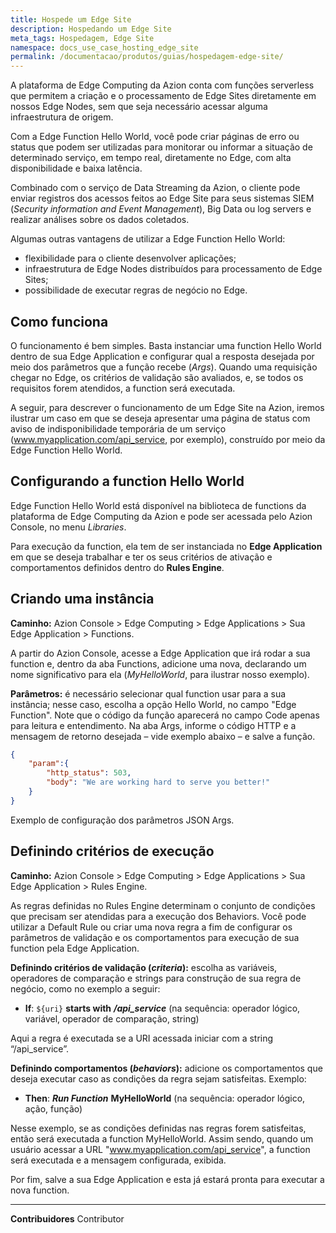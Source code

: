 ```yaml
---
title: Hospede um Edge Site
description: Hospedando um Edge Site
meta_tags: Hospedagem, Edge Site
namespace: docs_use_case_hosting_edge_site
permalink: /documentacao/produtos/guias/hospedagem-edge-site/
---
```


A plataforma de Edge Computing da Azion conta com funções serverless que permitem a criação e o processamento de Edge Sites diretamente em nossos Edge Nodes, sem que seja necessário acessar alguma infraestrutura de origem. 

Com a Edge Function Hello World, você pode criar páginas de erro ou status que podem ser utilizadas para monitorar ou informar a situação de determinado serviço, em tempo real, diretamente no Edge, com alta disponibilidade e baixa latência.

Combinado com o serviço de Data Streaming da Azion, o cliente pode enviar registros dos acessos feitos ao Edge Site para seus sistemas SIEM (*Security information and Event Management*), Big Data ou log servers e realizar análises sobre os dados coletados.

Algumas outras vantagens de utilizar a Edge Function Hello World:

* flexibilidade para o cliente desenvolver aplicações;
* infraestrutura de Edge Nodes distribuídos para processamento de Edge Sites;
* possibilidade de executar regras de negócio no Edge.

## Como funciona

O funcionamento é bem simples. Basta instanciar uma function Hello World dentro de sua Edge Application e configurar qual a resposta desejada por meio dos parâmetros que a função recebe (*Args*). Quando uma requisição chegar no Edge, os critérios de validação são avaliados, e, se todos os requisitos forem atendidos, a function será executada.

A seguir, para descrever o funcionamento de um Edge Site na Azion, iremos ilustrar um caso em que se deseja apresentar uma página de status com aviso de indisponibilidade temporária de um serviço (www.myapplication.com/api_service, por exemplo), construído por meio da Edge Function Hello World. 

## Configurando a function Hello World

Edge Function Hello World está disponível na biblioteca de functions da plataforma de Edge Computing da Azion e pode ser acessada pelo Azion Console, no menu *Libraries*.

Para execução da function, ela tem de ser instanciada no **Edge Application** em que se deseja trabalhar e ter os seus critérios de ativação e comportamentos definidos dentro do **Rules Engine**.

## Criando uma instância

**Caminho:** Azion Console > Edge Computing > Edge Applications > Sua Edge Application > Functions.

A partir do Azion Console, acesse a Edge Application que irá rodar a sua function e, dentro da aba Functions, adicione uma nova, declarando um nome significativo para ela (*MyHelloWorld*, para ilustrar nosso exemplo).

**Parâmetros:** é necessário selecionar qual function usar para a sua instância; nesse caso, escolha a opção Hello World, no campo "Edge Function". Note que o código da função aparecerá no campo Code apenas para leitura e entendimento. Na aba Args, informe o código HTTP e a mensagem de retorno desejada – vide exemplo abaixo – e salve a função. 

```json
{
    "param":{
        "http_status": 503,
        "body": "We are working hard to serve you better!"
    }
}
```
Exemplo de configuração dos parâmetros JSON Args.

## Definindo critérios de execução

**Caminho:** Azion Console > Edge Computing > Edge Applications > Sua Edge Application > Rules Engine.

As regras definidas no Rules Engine determinam o conjunto de condições que precisam ser atendidas para a execução dos Behaviors. Você pode utilizar a Default Rule ou criar uma nova regra a fim de configurar os parâmetros de validação e os comportamentos para execução de sua function pela Edge Application.

**Definindo critérios de validação (*criteria*):** escolha as variáveis, operadores de comparação e strings para construção de sua regra de negócio, como no exemplo a seguir:

* **If**: `${uri}` **starts with** ***/api_service***
(na sequência: operador lógico, variável, operador de comparação, string)

Aqui a regra é executada se a URI acessada iniciar com a string “/api_service”.

**Definindo comportamentos (*behaviors*):** adicione os comportamentos que deseja executar caso as condições da regra sejam satisfeitas. Exemplo:

* **Then**: ***Run Function*** **MyHelloWorld**
(na sequência: operador lógico, ação, função)

Nesse exemplo, se as condições definidas nas regras forem satisfeitas, então será executada a function MyHelloWorld. Assim sendo, quando um usuário acessar a URL "www.myapplication.com/api_service", a function será executada e a mensagem configurada, exibida.

Por fim, salve a sua Edge Application e esta já estará pronta para executar a nova function. 





---


**Contribuidores** <ContributorList>Contributor</ContributorList>
